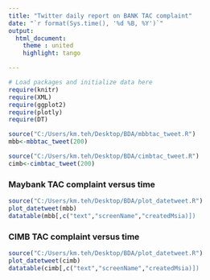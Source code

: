 ```yaml
---
title: "Twitter daily report on BANK TAC complaint"
date: "`r format(Sys.time(), '%d %B, %Y')`"
output: 
  html_document:
    theme : united
    highlight: tango

---
```

```r
# Load packages and initialize data here
require(knitr)
require(XML)
require(ggplot2)
require(plotly)
require(DT)
```


```r
source("C:/Users/km.teh/Desktop/BDA/mbbtac_tweet.R")
mbb<-mbbtac_tweet(200)

source("C:/Users/km.teh/Desktop/BDA/cimbtac_tweet.R")
cimb<-cimbtac_tweet(200)

```

### Maybank TAC complaint versus time

```r
source("C:/Users/km.teh/Desktop/BDA/plot_datetweet.R")
plot_datetweet(mbb)
datatable(mbb[,c("text","screenName","createdMsia)])
```


### CIMB TAC complaint versus time

```r
source("C:/Users/km.teh/Desktop/BDA/plot_datetweet.R")
plot_datetweet(cimb)
datatable(cimb[,c("text","screenName","createdMsia)])

```



